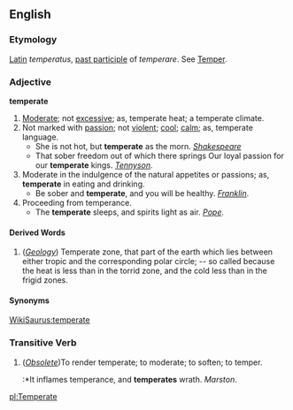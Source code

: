 ==English==
===Etymology===
[[Latin]] ''temperatus'', [[past participle]] of ''temperare''. See [[Temper]].
===Adjective===
'''temperate'''
#[[Moderate]]; not [[excessive]]; as, temperate heat; a temperate climate.
#Not marked with [[passion]]; not [[violent]]; [[cool]]; [[calm]]; as, temperate language.
#*She is not hot, but '''temperate''' as the morn. ''[[Shakespeare (source)|Shakespeare]]''
#*That sober freedom out of which there springs Our loyal passion for our '''temperate''' kings. ''[[Tennyson]]''.
#Moderate in the indulgence of the natural appetites or passions; as, '''temperate''' in eating and drinking.
#*Be sober and '''temperate''', and you will be healthy. ''[[Franklin]]''.
#Proceeding from temperance.
#*The '''temperate''' sleeps, and spirits light as air. ''[[Pope]]''.

====Derived Words====
#(''[[Geology]]'') Temperate zone, that part of the earth which lies between either tropic and the corresponding polar circle; -- so called because the heat is less than in the torrid zone, and the cold less than in the frigid zones. 

====Synonyms====
[[WikiSaurus:temperate]]

===Transitive Verb===
#(''[[Obsolete]]'')To render temperate; to moderate; to soften; to temper.
#:*It inflames temperance, and '''temperates''' wrath. ''Marston''.

{{webster}}

[[pl:Temperate]]